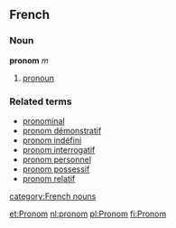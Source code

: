 ==French==
===Noun===
'''pronom''' ''m''

# [[pronoun]]

===Related terms===
*[[pronominal]]
*[[pronom démonstratif]]
*[[pronom indéfini]]
*[[pronom interrogatif]]
*[[pronom personnel]]
*[[pronom possessif]]
*[[pronom relatif]]
[[category:French nouns]]

[[et:Pronom]]
[[nl:pronom]]
[[pl:Pronom]]
[[fi:Pronom]]
